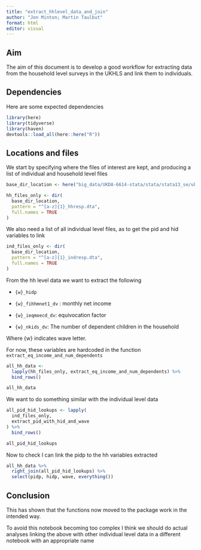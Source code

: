 ```yaml
---
title: "extract_hhlevel_data_and_join"
author: "Jon Minton; Martin Taulbut"
format: html
editor: visual
---
```


## Aim

The aim of this document is to develop a good workflow for extracting data from the household level surveys in the UKHLS and link them to individuals.

## Dependencies

Here are some expected dependencies

```r
library(here)
library(tidyverse)
library(haven)
devtools::load_all(here::here("R"))
```

## Locations and files

We start by specifying where the files of interest are kept, and producing a list of individual and household level files

```r
base_dir_location <- here("big_data/UKDA-6614-stata/stata/stata13_se/ukhls/")
```

```r
hh_files_only <- dir(
  base_dir_location, 
  pattern = "^[a-z]{1}_hhresp.dta", 
  full.names = TRUE
)
```

We also need a list of all individual level files, as to get the pid and hid variables to link

```r
ind_files_only <- dir(
  base_dir_location, 
  pattern = "^[a-z]{1}_indresp.dta",
  full.names = TRUE
)
```

From the hh level data we want to extract the following

-   `{w}_hidp`

-   `{w}_fihhmnet1_dv` : monthly net income

-   `{w}_ieqmoecd_dv`: equivocation factor

-   `{w}_nkids_dv`: The number of dependent children in the household

Where {w} indicates wave letter.

For now, these variables are hardcoded in the function `extract_eq_income_and_num_dependents`

```r

all_hh_data <- 
  lapply(hh_files_only, extract_eq_income_and_num_dependents) %>% 
  bind_rows()

all_hh_data

```

We want to do something similar with the individual level data

```r




all_pid_hid_lookups <- lapply(
  ind_files_only, 
  extract_pid_with_hid_and_wave
) %>% 
  bind_rows()

all_pid_hid_lookups
```

Now to check I can link the pidp to the hh variables extracted

```r
all_hh_data %>% 
  right_join(all_pid_hid_lookups) %>% 
  select(pidp, hidp, wave, everything())

```

## Conclusion

This has shown that the functions now moved to the package work in the intended way.

To avoid this notebook becoming too complex I think we should do actual analyses linking the above with other individual level data in a different notebook with an appropriate name
